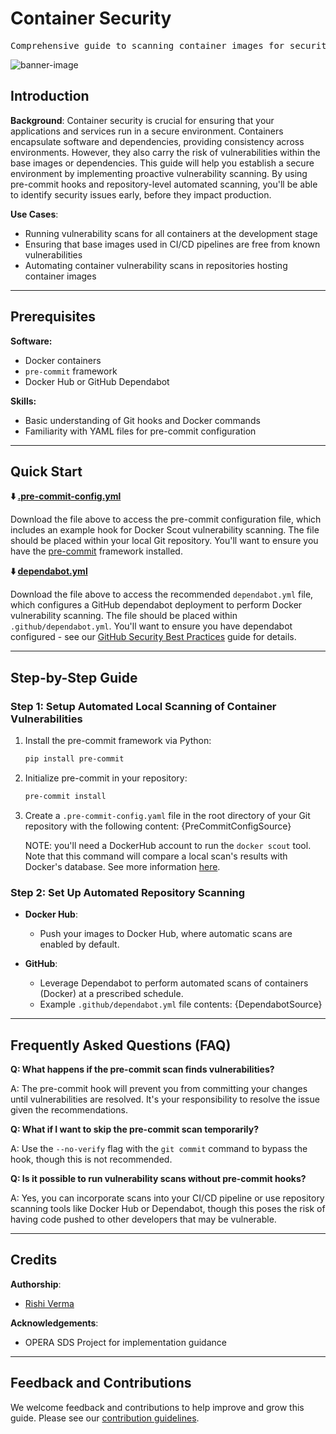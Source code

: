
# Container Security

<pre align="center">Comprehensive guide to scanning container images for security vulnerabilities using pre-commit hooks and automated repository scanning tools.</pre>

![banner-image](/img/container-security-screen.png)

## Introduction

**Background**: Container security is crucial for ensuring that your applications and services run in a secure environment. Containers encapsulate software and dependencies, providing consistency across environments. However, they also carry the risk of vulnerabilities within the base images or dependencies. This guide will help you establish a secure environment by implementing proactive vulnerability scanning. By using pre-commit hooks and repository-level automated scanning, you'll be able to identify security issues early, before they impact production.

**Use Cases**:
- Running vulnerability scans for all containers at the development stage
- Ensuring that base images used in CI/CD pipelines are free from known vulnerabilities
- Automating container vulnerability scans in repositories hosting container images

---

## Prerequisites
**Software:**
- Docker containers
- `pre-commit` framework
- Docker Hub or GitHub Dependabot

**Skills:**
- Basic understanding of Git hooks and Docker commands
- Familiarity with YAML files for pre-commit configuration

---

## Quick Start
**⬇️ [.pre-commit-config.yml](.pre-commit-config.yml)**

Download the file above to access the pre-commit configuration file, which includes an example hook for Docker Scout vulnerability scanning. The file should be placed within your local Git repository. You'll want to ensure you have the [pre-commit](https://pre-commit.com) framework installed. 

**⬇️ [dependabot.yml](dependabot.yml)**

Download the file above to access the recommended `dependabot.yml` file, which configures a GitHub dependabot deployment to perform Docker vulnerability scanning. The file should be placed within `.github/dependabot.yml`. You'll want to ensure you have dependabot configured - see our [GitHub Security Best Practices](/docs/guides/software-lifecycle/security/github-security/README.md) guide for details. 

---

## Step-by-Step Guide

### Step 1: Setup Automated Local Scanning of Container Vulnerabilities
1. Install the pre-commit framework via Python:
   ```bash
   pip install pre-commit
   ```
2. Initialize pre-commit in your repository:
   ```bash
   pre-commit install
   ```
3. Create a `.pre-commit-config.yaml` file in the root directory of your Git repository with the following content:
   <CodeBlock language="yaml">{PreCommitConfigSource}</CodeBlock>

   NOTE: you'll need a DockerHub account to run the `docker scout` tool. Note that this command will compare a local scan's results with Docker's database. See more information [here](https://docs.docker.com/scout/quickstart/).

### Step 2: Set Up Automated Repository Scanning
- **Docker Hub**:
   - Push your images to Docker Hub, where automatic scans are enabled by default.

- **GitHub**:
   - Leverage Dependabot to perform automated scans of containers (Docker) at a prescribed schedule.
   - Example `.github/dependabot.yml` file contents:
   <CodeBlock language="yaml">{DependabotSource}</CodeBlock>

---

## Frequently Asked Questions (FAQ)

**Q: What happens if the pre-commit scan finds vulnerabilities?**

A: The pre-commit hook will prevent you from committing your changes until vulnerabilities are resolved. It's your responsibility to resolve the issue given the recommendations.

**Q: What if I want to skip the pre-commit scan temporarily?**

A: Use the `--no-verify` flag with the `git commit` command to bypass the hook, though this is not recommended.

**Q: Is it possible to run vulnerability scans without pre-commit hooks?**

A: Yes, you can incorporate scans into your CI/CD pipeline or use repository scanning tools like Docker Hub or Dependabot, though this poses the risk of having code pushed to other developers that may be vulnerable.

---

## Credits 

**Authorship**:
- [Rishi Verma](https://www.github.com/riverma)

**Acknowledgements**:
* OPERA SDS Project for implementation guidance

---

## Feedback and Contributions

We welcome feedback and contributions to help improve and grow this guide. Please see our [contribution guidelines](https://nasa-ammos.github.io/slim/docs/contribute/contributing/).
